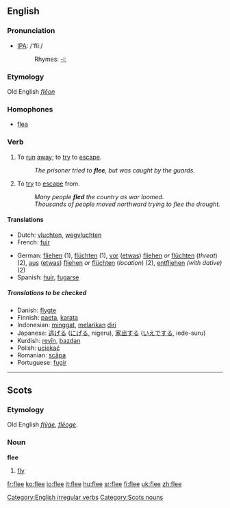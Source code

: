 ==English==
=== Pronunciation ===
*[[w:IPA|IPA]]: /'fliː/
*:Rhymes: [[Rhymes:English:-iː|-iː]]
===Etymology===
Old English ''[[flēon]]''
===Homophones===
*[[flea]]

=== Verb ===
[[Category:English irregular verbs]]
{{en-verb2|'''to flee'''|'''[[flees]]'''|'''[[fled]]'''|'''[[fled]]'''|'''[[fleeing]]'''}}

#{{intransitive}} To [[run]] [[away]]; to [[try]] to [[escape]].
#:''The prisoner tried to '''flee''', but was caught by the guards.''
#{{transitive}} To [[try]] to [[escape]] from.
#:''Many people '''fled''' the country as war loomed.''
#:''Thousands of people moved northward trying to flee the drought.''

====Translations====
{{top}}
*Dutch: [[vluchten]], [[wegvluchten]]
*French: [[fuir]]
{{mid}}
*German: [[fliehen]] (1), [[flüchten]] (1), [[vor]] ([[etwas]]) [[fliehen]] ''or'' [[flüchten]] (''threat'') (2), [[aus]] ([[etwas]]) [[fliehen]] ''or'' [[flüchten]] (''location'') (2), [[entfliehen]] ''(with dative)'' (2)
*Spanish: [[huir]], [[fugarse]]
{{bottom}}

=====Translations to be checked=====
*Danish: [[flygte]]
*Finnish: [[paeta]], [[karata]]
*Indonesian: [[minggat]], [[lari|melarikan]] [[diri]]
*Japanese: [[逃げる]] ([[にげる]], nigeru), [[家出]]する ([[いえで]]する, iede-suru)
*Kurdish: [[revîn]], [[bazdan]]
*Polish: [[uciekać]]
*Romanian: [[scăpa]]
*Portuguese: [[fugir]]

----

==Scots==
===Etymology===
Old English ''[[flyge|flȳġe]]'', ''[[fleoge|flēoge]]''.

===Noun===
'''flee'''

# [[fly]]

[[Category:Scots nouns]]

[[fr:flee]]
[[ko:flee]]
[[io:flee]]
[[it:flee]]
[[hu:flee]]
[[sr:flee]]
[[fi:flee]]
[[uk:flee]]
[[zh:flee]]